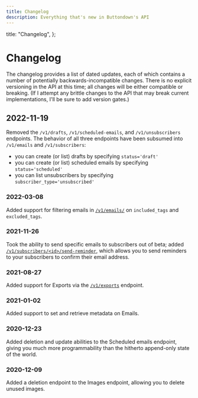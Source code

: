 ```yaml
---
title: Changelog
description: Everything that's new in Buttondown's API
---
```



  title: "Changelog",
};

# Changelog

The changelog provides a list of dated updates, each of which contains a number of potentially backwards-incompatible changes. There is no explicit versioning in the API at this time; all changes will be either compatible or breaking. (If I attempt any brittle changes to the API that may break current implementations, I'll be sure to add version gates.)

## 2022-11-19

Removed the `/v1/drafts`, `/v1/scheduled-emails`, and `/v1/unsubscribers` endpoints. The behavior of all three endpoints have been subsumed into `/v1/emails` and `/v1/subscribers`:

- you can create (or list) drafts by specifying `status='draft'`
- you can create (or list) scheduled emails by specifying `status='scheduled'`
- you can list unsubscribers by specifying `subscriber_type='unsubscribed'`

### 2022-03-08

Added support for filtering emails in [`/v1/emails/`](/api-reference/emails) on `included_tags` and `excluded_tags`.

### 2021-11-26

Took the ability to send specific emails to subscribers out of beta; added [`/v1/subscribers/<id>/send-reminder`](/api-reference/subscribers), which allows you to send
reminders to your subscribers to confirm their email address.

### 2021-08-27

Added support for Exports via the [`/v1/exports`](/api-reference/exports) endpoint.

### 2021-01-02

Added support to set and retrieve metadata on Emails.

### 2020-12-23

Added deletion and update abilities to the Scheduled emails endpoint, giving you much more programmability than the hitherto append-only state of the world.

### 2020-12-09

Added a deletion endpoint to the Images endpoint, allowing you to delete unused images.
